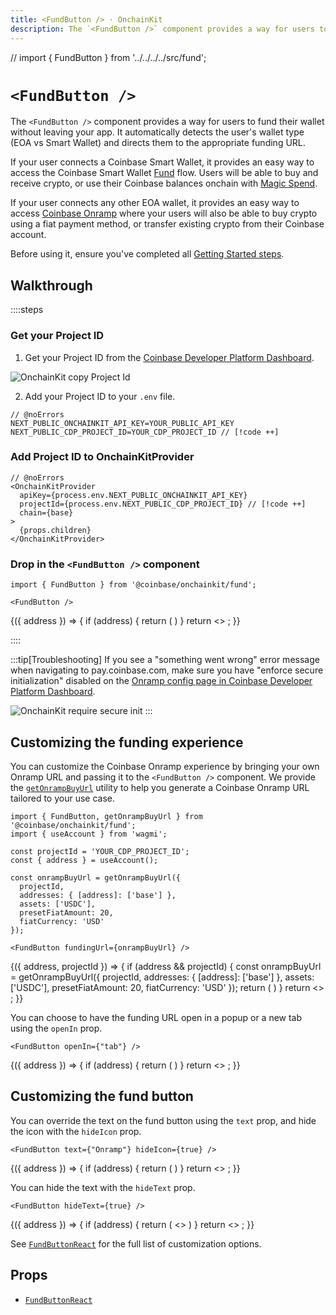 ```yaml
---
title: <FundButton /> · OnchainKit
description: The `<FundButton />` component provides a way for users to fund their wallet from within your app.
---
```


// import { FundButton } from '../../../../src/fund';

# `<FundButton />`

The `<FundButton />` component provides a way for users to fund their wallet without leaving your app. It automatically
detects the user's wallet type (EOA vs Smart Wallet) and directs them to the appropriate funding URL.

If your user connects a Coinbase Smart Wallet, it provides an easy way to access the Coinbase Smart Wallet 
[Fund](https://keys.coinbase.com/fund) flow. Users will be able to buy and receive crypto, or use their Coinbase 
balances onchain with [Magic Spend](https://www.smartwallet.dev/guides/magic-spend).

If your user connects any other EOA wallet, it provides an easy way to access [Coinbase Onramp](https://docs.cdp.coinbase.com/onramp/docs/welcome/)
where your users will also be able to buy crypto using a fiat payment method, or transfer existing crypto from their
Coinbase account.

Before using it, ensure you've completed all [Getting Started steps](/getting-started). 

## Walkthrough

::::steps

### Get your Project ID

1. Get your Project ID from the [Coinbase Developer Platform Dashboard](https://portal.cdp.coinbase.com/).

<img alt="OnchainKit copy Project Id" src="../../assets/copy-project-id.png" />

2. Add your Project ID to your `.env` file.

```tsx twoslash [.env]
// @noErrors
NEXT_PUBLIC_ONCHAINKIT_API_KEY=YOUR_PUBLIC_API_KEY
NEXT_PUBLIC_CDP_PROJECT_ID=YOUR_CDP_PROJECT_ID // [!code ++]
```

### Add Project ID to OnchainKitProvider

```tsx twoslash
// @noErrors
<OnchainKitProvider
  apiKey={process.env.NEXT_PUBLIC_ONCHAINKIT_API_KEY} 
  projectId={process.env.NEXT_PUBLIC_CDP_PROJECT_ID} // [!code ++]
  chain={base}
>
  {props.children}
</OnchainKitProvider>
```

### Drop in the ```<FundButton />``` component

```tsx
import { FundButton } from '@coinbase/onchainkit/fund';

<FundButton />
```

<App>
  <FundWrapper>
    {({ address }) => {
      if (address) {
        return (
          <FundButton />
        )
      }
      return <>
        <Wallet>
          <ConnectWallet>
            <Avatar className="h-6 w-6" />
            <Name />
          </ConnectWallet>
        </Wallet>
      </>;
    }}
  </FundWrapper>
</App>

::::

:::tip[Troubleshooting]
If you see a "something went wrong" error message when navigating to pay.coinbase.com, make sure you have "enforce 
secure initialization" disabled on the [Onramp config page in Coinbase Developer Platform Dashboard](https://portal.cdp.coinbase.com/products/onramp).

<img alt="OnchainKit require secure init" src="../../assets/onramp-secure-init.png" />
:::

## Customizing the funding experience

You can customize the Coinbase Onramp experience by bringing your own Onramp URL and passing it to the ```<FundButton />```
component. We provide the [`getOnrampBuyUrl`](/fund/get-onramp-buy-url) utility to help you generate a Coinbase Onramp
URL tailored to your use case.

```tsx
import { FundButton, getOnrampBuyUrl } from '@coinbase/onchainkit/fund';
import { useAccount } from 'wagmi';

const projectId = 'YOUR_CDP_PROJECT_ID';
const { address } = useAccount();

const onrampBuyUrl = getOnrampBuyUrl({
  projectId,
  addresses: { [address]: ['base'] },
  assets: ['USDC'],
  presetFiatAmount: 20,
  fiatCurrency: 'USD'
});

<FundButton fundingUrl={onrampBuyUrl} />
```

<App>
  <FundWrapper>
    {({ address, projectId }) => {
      if (address && projectId) {
        const onrampBuyUrl = getOnrampBuyUrl({
          projectId,
          addresses: { [address]: ['base'] },
          assets: ['USDC'],
          presetFiatAmount: 20,
          fiatCurrency: 'USD'
        });
        return (
          <FundButton fundingUrl={onrampBuyUrl} />
        )
      }
      return <>
        <Wallet>
          <ConnectWallet>
            <Avatar className="h-6 w-6" />
            <Name />
          </ConnectWallet>
        </Wallet>
      </>;
    }}
  </FundWrapper>
</App>

You can choose to have the funding URL open in a popup or a new tab using the `openIn` prop.

```tsx
<FundButton openIn={"tab"} />
```

<App>
  <FundWrapper>
    {({ address }) => {
      if (address) {
        return (
          <FundButton openIn={"tab"} />
        )
      }
      return <>
        <Wallet>
          <ConnectWallet>
            <Avatar className="h-6 w-6" />
            <Name />
          </ConnectWallet>
        </Wallet>
      </>;
    }}
  </FundWrapper>
</App>

## Customizing the fund button

You can override the text on the fund button using the `text` prop, and hide the icon with the `hideIcon` prop.

```tsx
<FundButton text={"Onramp"} hideIcon={true} />
```

<App>
  <FundWrapper>
    {({ address }) => {
      if (address) {
        return (
          <FundButton text={"Onramp"} hideIcon={true} />
        )
      }
      return <>
        <Wallet>
          <ConnectWallet>
            <Avatar className="h-6 w-6" />
            <Name />
          </ConnectWallet>
        </Wallet>
      </>;
    }}
  </FundWrapper>
</App>

You can hide the text with the `hideText` prop.

```tsx
<FundButton hideText={true} />
```

<App>
  <FundWrapper>
    {({ address }) => {
      if (address) {
        return (
          <>
            <FundButton hideText={true} />
          </>
        )
      }
      return <>
        <Wallet>
          <ConnectWallet>
            <Avatar className="h-6 w-6" />
            <Name />
          </ConnectWallet>
        </Wallet>
      </>;
    }}
  </FundWrapper>
</App>

See [`FundButtonReact`](/fund/types#fundbuttonreact) for the full list of customization options.

## Props
- [`FundButtonReact`](/fund/types#fundbuttonreact)
